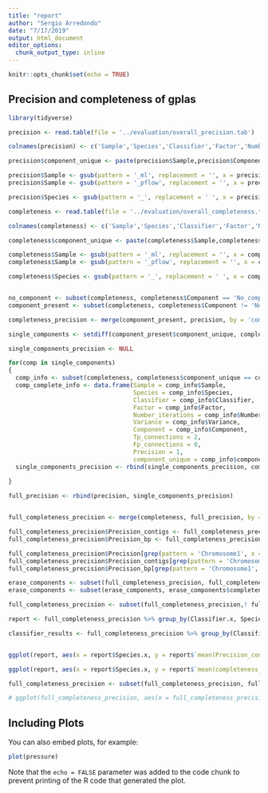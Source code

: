 ```yaml
---
title: "report"
author: "Sergio Arredondo"
date: "7/17/2019"
output: html_document
editor_options: 
  chunk_output_type: inline
---
```


```r
knitr::opts_chunk$set(echo = TRUE)
```

## Precision and completeness of gplas

```r
library(tidyverse)

precision <- read.table(file = '../evaluation/overall_precision.tab')

colnames(precision) <- c('Sample','Species','Classifier','Factor','Number_iterations','Variance','Component','Tp_connections','Fp_connections','Precision')

precision$component_unique <- paste(precision$Sample,precision$Component, sep = '_')

precision$Sample <- gsub(pattern = '_ml', replacement = '', x = precision$Sample)
precision$Sample <- gsub(pattern = '_pflow', replacement = '', x = precision$Sample)

precision$Species <- gsub(pattern = '_', replacement = ' ', x = precision$Species)

completeness <- read.table(file = '../evaluation/overall_completeness.tab')

colnames(completeness) <- c('Sample','Species','Classifier','Factor','Number_iterations','Variance','Component','Size_component_contigs','Size_component_bp','Major_reference','Contigs_comp_reference','bp_comp_reference','Contigs_reference','bp_reference','completeness_contigs','completeness_bp', 'chromosomal_contigs','chromosomal_bp')

completeness$component_unique <- paste(completeness$Sample,completeness$Component, sep = '_')

completeness$Sample <- gsub(pattern = '_ml', replacement = '', x = completeness$Sample)
completeness$Sample <- gsub(pattern = '_pflow', replacement = '', x = completeness$Sample)

completeness$Species <- gsub(pattern = '_', replacement = ' ', x = completeness$Species)


no_component <- subset(completeness, completeness$Component == 'No_component')
component_present <- subset(completeness, completeness$Component != 'No_component')

completeness_precision <- merge(component_present, precision, by = 'component_unique')

single_components <- setdiff(component_present$component_unique, completeness_precision$component_unique)

single_components_precision <- NULL

for(comp in single_components)
{
  comp_info <- subset(completeness, completeness$component_unique == comp)
  comp_complete_info <- data.frame(Sample = comp_info$Sample,
                                   Species = comp_info$Species,
                                   Classifier = comp_info$Classifier,
                                   Factor = comp_info$Factor,
                                   Number_iterations = comp_info$Number_iterations,
                                   Variance = comp_info$Variance,
                                   Component = comp_info$Component,
                                   Tp_connections = 2,
                                   Fp_connections = 0,
                                   Precision = 1,
                                   component_unique = comp_info$component_unique)
  single_components_precision <- rbind(single_components_precision, comp_complete_info)
  
}

full_precision <- rbind(precision, single_components_precision)


full_completeness_precision <- merge(completeness, full_precision, by = 'component_unique')

full_completeness_precision$Precision_contigs <- full_completeness_precision$Contigs_comp_reference/full_completeness_precision$Size_component_contigs
full_completeness_precision$Precision_bp <- full_completeness_precision$bp_comp_reference/full_completeness_precision$Size_component_bp

full_completeness_precision$Precision[grep(pattern = 'Chromosome1', x = full_completeness_precision$Major_reference)] <- 0
full_completeness_precision$Precision_contigs[grep(pattern = 'Chromosome1', x = full_completeness_precision$Major_reference)] <- 0
full_completeness_precision$Precision_bp[grep(pattern = 'Chromosome1', x = full_completeness_precision$Major_reference)] <- 0

erase_components <- subset(full_completeness_precision, full_completeness_precision$Size_component_contigs == 1)
erase_components <- subset(erase_components, erase_components$completeness_contigs < 0.5)

full_completeness_precision <- subset(full_completeness_precision,! full_completeness_precision$component_unique %in% erase_components$component_unique)

report <- full_completeness_precision %>% group_by(Classifier.x, Species.x) %>% summarise(mean(Precision_contigs), mean(Precision_bp),mean(Precision),mean(completeness_contigs), mean(Size_component_bp))

classifier_results <- full_completeness_precision %>% group_by(Classifier.x) %>% summarise(mean(Precision_contigs), mean(Precision_bp),mean(Precision),mean(completeness_contigs), mean(Size_component_bp))


ggplot(report, aes(x = report$Species.x, y = report$`mean(Precision_contigs)`, color = report$Classifier.x, group = report$Classifier.x)) + geom_jitter(width = 0.1) + theme_bw() + theme(axis.text.x = element_text(angle = 90, hjust = 1)) 

ggplot(report, aes(x = report$Species.x, y = report$`mean(completeness_contigs)`, color = report$Classifier.x, group = report$Classifier.x)) + geom_jitter(width = 0.1) + theme_bw() + theme(axis.text.x = element_text(angle = 90, hjust = 1)) 

full_completeness_precision <- subset(full_completeness_precision, full_completeness_precision$Species.x == 'Enterococcus faecium')

# ggplot(full_completeness_precision, aes(x = full_completeness_precision$completeness_contigs, y = full_completeness_precision$Precision_contigs, color = full_completeness_precision$Major_reference,  label = full_completeness_precision$Size_component_bp), alpha = 0.1) + geom_point(size = 2.0) + theme_bw() + xlim(c(0,1.0)) + ylim(c(0,1.0)) + facet_wrap(full_completeness_precision$Sample.x ~ full_completeness_precision$Classifier.x) + labs(x = 'Completeness', y = 'Precision', size = 'Number of contigs', color = 'Reference sequence') + scale_size_area() + geom_label_repel()

```

## Including Plots

You can also embed plots, for example:

```r
plot(pressure)
```

Note that the `echo = FALSE` parameter was added to the code chunk to prevent printing of the R code that generated the plot.
